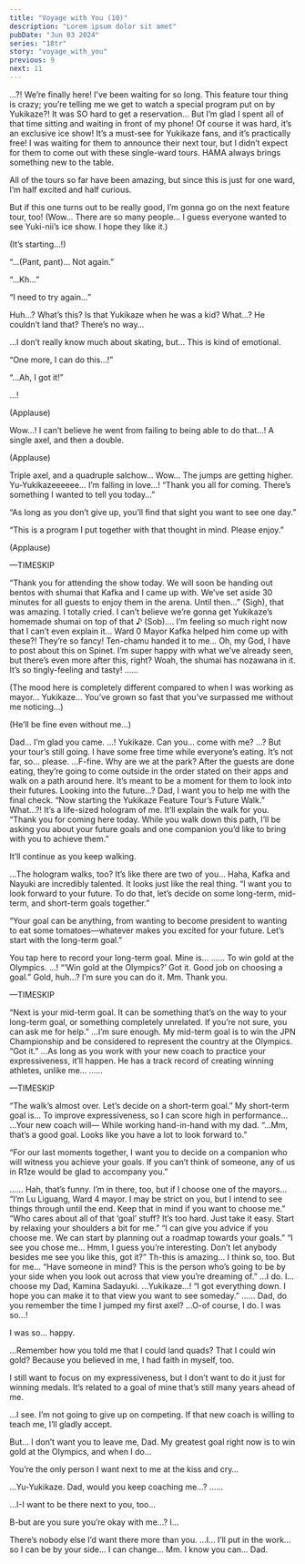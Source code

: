 ```yaml
---
title: "Voyage with You (10)"
description: "Lorem ipsum dolor sit amet"
pubDate: "Jun 03 2024"
series: "18tr"
story: "voyage_with_you"
previous: 9
next: 11
---
```



<Location name="Kamina Ice Arena" />

<Bubble character="Sadayuki">
…?!
</Bubble>

<Bubble character="Yukikaze fan A">
We’re finally here! I’ve been waiting for so long. This feature tour thing is crazy; you’re telling me we get to watch a special program put on by Yukikaze?!
</Bubble>

<Bubble character="Yukikaze fan B">
It was SO hard to get a reservation… But I’m glad I spent all of that time sitting and waiting in front of my phone!
</Bubble>

<Bubble character="Yukikaze fan C">
Of course it was hard, it’s an exclusive ice show! It’s a must-see for Yukikaze fans, and it’s practically free!
</Bubble>

<Bubble character="HAMA fan A">
I was waiting for them to announce their next tour, but I didn’t expect for them to come out with these single-ward tours. HAMA always brings something new to the table.

All of the tours so far have been amazing, but since this is just for one ward, I’m half excited and half curious.
</Bubble>

<Bubble character="HAMA fan C">
But if this one turns out to be really good, I’m gonna go on the next feature tour, too!
</Bubble>

<Bubble character="MC">
(Wow… There are so many people… I guess everyone wanted to see Yuki-nii’s ice show. I hope they like it.)

(It’s starting…!)
</Bubble>

<Bubble character="Child Yukikaze">
“...(Pant, pant)... Not again.”

“...Kh…”

“I need to try again…”
</Bubble>

<Bubble character="Yukikaze fan A">
Huh…? What’s this?
</Bubble>

<Bubble character="Yukikaze fan B">
Is that Yukikaze when he was a kid? What…? He couldn’t land that? There’s no way…

…I don’t really know much about skating, but… This is kind of emotional.
</Bubble>

<Bubble character="Child Yukikaze">
“One more, I can do this…!”

“...Ah, I got it!”
</Bubble>

<Bubble character="Yukikaze">
…!
</Bubble>

(Applause)

<Bubble character="HAMA fan B">
Wow…! I can’t believe he went from failing to being able to do that…!
</Bubble>

<Bubble character="Yukikaze">
A single axel, and then a double.
</Bubble>

(Applause)

<Bubble character="Yukikaze">
Triple axel, and a quadruple salchow…
</Bubble>

<Bubble character="HAMA fan C">
Wow… The jumps are getting higher.
</Bubble>

<Bubble character="Yukikaze fan C">
Yu-Yukikazeeeeee… I’m falling in love…!
</Bubble>

<Bubble character="Yukikaze">
“Thank you all for coming. There’s something I wanted to tell you today…”

“As long as you don’t give up, you’ll find that sight you want to see one day.”

“This is a program I put together with that thought in mind. Please enjoy.”
</Bubble>

(Applause)

—TIMESKIP

<Bubble character="Announcer">
“Thank you for attending the show today. We will soon be handing out bentos with shumai that Kafka and I came up with. We’ve set aside 30 minutes for all guests to enjoy them in the arena. Until then…”
</Bubble>

<Bubble character="Yukikaze fan A">
(Sigh), that was amazing. I totally cried. I can’t believe we’re gonna get Yukikaze’s homemade shumai on top of that ♪
</Bubble>

<Bubble character="Yukikaze fan B">
(Sob).... I’m feeling so much right now that I can’t even explain it…
</Bubble>

<Bubble character="HAMA fan A">
Ward 0 Mayor Kafka helped him come up with these?! They’re so fancy!
</Bubble>

<Bubble character="HAMA fan B">
Ten-chamu handed it to me… Oh, my God, I have to post about this on Spinet.
</Bubble>

<Bubble character="HAMA fan C">
I’m super happy with what we’ve already seen, but there’s even more after this, right? Woah, the shumai has nozawana in it. It’s so tingly-feeling and tasty!
</Bubble>

<Bubble character="Sadayuki">
……

(The mood here is completely different compared to when I was working as mayor… Yukikaze… You’ve grown so fast that you’ve surpassed me without me noticing…)

(He’ll be fine even without me…)
</Bubble>

<Bubble character="Yukikaze">
Dad… I’m glad you came.
</Bubble>

<Bubble character="Sadayuki">
…! Yukikaze.
</Bubble>

<Bubble character="Yukikaze">
Can you… come with me?
</Bubble>

<Bubble character="Sadayuki">
…? But your tour’s still going.
</Bubble>

<Bubble character="Yukikaze">
I have some free time while everyone’s eating. It’s not far, so… please.
</Bubble>

<Bubble character="Sadayuki">
…F-fine.
</Bubble>

<Location name="Sorimachi Park" />

<Bubble character="Sadayuki">
Why are we at the park?
</Bubble>

<Bubble character="Yukikaze">
After the guests are done eating, they’re going to come outside in the order stated on their apps and walk on a path around here. It’s meant to be a moment for them to look into their futures.
</Bubble>

<Bubble character="Sadayuki">
Looking into the future…?
</Bubble>

<Bubble character="Yukikaze">
Dad, I want you to help me with the final check.
</Bubble>

<Bubble character="Announcer">
“Now starting the Yukikaze Feature Tour’s Future Walk.”
</Bubble>

<Bubble character="Sadayuki">
What…?!
</Bubble>

<Bubble character="Yukikaze">
It’s a life-sized hologram of me. It’ll explain the walk for you.
</Bubble>

<Bubble character="Hologram Yukikaze">
“Thank you for coming here today. While you walk down this path, I’ll be asking you about your future goals and one companion you’d like to bring with you to achieve them.”

It’ll continue as you keep walking.
</Bubble>

<Bubble character="Sadayuki">
…The hologram walks, too? It’s like there are two of you…
</Bubble>

<Bubble character="Yukikaze">
Haha, Kafka and Nayuki are incredibly talented. It looks just like the real thing.
</Bubble>

<Bubble character="Hologram Yukikaze">
“I want you to look forward to your future. To do that, let’s decide on some long-term, mid-term, and short-term goals together.”

“Your goal can be anything, from wanting to become president to wanting to eat some tomatoes—whatever makes you excited for your future. Let’s start with the long-term goal.”
</Bubble>

<Bubble character="Yukikaze">
You tap here to record your long-term goal. Mine is…
</Bubble>

<Bubble character="Sadayuki">
……
</Bubble>

<Bubble character="Yukikaze">
To win gold at the Olympics.
</Bubble>

<Bubble character="Sadayuki">
…!
</Bubble>

<Bubble character="Hologram Yukikaze">
“‘Win gold at the Olympics?’ Got it. Good job on choosing a goal.”
</Bubble>

<Bubble character="Sadayuki">
Gold, huh…? I’m sure you can do it.
</Bubble>

<Bubble character="Yukikaze">
Mm. Thank you.
</Bubble>

—TIMESKIP

<Bubble character="Hologram Yukikaze">
“Next is your mid-term goal. It can be something that’s on the way to your long-term goal, or something completely unrelated. If you’re not sure, you can ask me for help.”
</Bubble>

<Bubble character="Yukikaze">
…I’m sure enough. My mid-term goal is to win the JPN Championship and be considered to represent the country at the Olympics.
</Bubble>

<Bubble character="Hologram Yukikaze">
“Got it.”
</Bubble>

<Bubble character="Sadayuki">
…As long as you work with your new coach to practice your expressiveness, it’ll happen. He has a track record of creating winning athletes, unlike me…
</Bubble>

<Bubble character="Yukikaze">
……
</Bubble>

—TIMESKIP

<Bubble character="Hologram Yukikaze">
“The walk’s almost over. Let’s decide on a short-term goal.”
</Bubble>

<Bubble character="Yukikaze">
My short-term goal is… To improve expressiveness, so I can score high in performance…
</Bubble>

<Bubble character="Sadayuki">
…Your new coach will—
</Bubble>

<Bubble character="Yukikaze">
While working hand-in-hand with my dad.
</Bubble>

<Bubble character="Hologram Yukikaze">
“...Mm, that’s a good goal. Looks like you have a lot to look forward to.”

“For our last moments together, I want you to decide on a companion who will witness you achieve your goals. If you can’t think of someone, any of us in R1ze would be glad to accompany you.”
</Bubble>

<Bubble character="Sadayuki">
……
</Bubble>

<Bubble character="Yukikaze">
Hah, that’s funny. I’m in there, too, but if I choose one of the mayors…
</Bubble>

<Bubble character="Hologram Liguang">
“I’m Lu Liguang, Ward 4 mayor. I may be strict on you, but I intend to see things through until the end. Keep that in mind if you want to choose me.”
</Bubble>

<Bubble character="Hologram Ten">
“Who cares about all of that ‘goal’ stuff? It’s too hard. Just take it easy. Start by relaxing your shoulders a bit for me.”
</Bubble>

<Bubble character="Hologram Kafka">
“I can give you advice if you choose me. We can start by planning out a roadmap towards your goals.”
</Bubble>

<Bubble character="Hologram Renga">
“I see you chose me… Hmm, I guess you’re interesting. Don’t let anybody besides me see you like this, got it?”
</Bubble>

<Bubble character="Sadayuki">
Th-this is amazing…
</Bubble>

<Bubble character="Yukikaze">
I think so, too. But for me…
</Bubble>

<Bubble character="Hologram Yukikaze">
“Have someone in mind? This is the person who’s going to be by your side when you look out across that view you’re dreaming of.”
</Bubble>

<Bubble character="Yukikaze">
…I do. I… choose my Dad, Kamina Sadayuki.
</Bubble>

<Bubble character="Sadayuki">
…Yukikaze…!
</Bubble>

<Bubble character="Hologram Yukikaze">
“I got everything down. I hope you can make it to that view you want to see someday.”
</Bubble>

<Bubble character="Sadayuki">
……
</Bubble>

<Bubble character="Yukikaze">
Dad, do you remember the time I jumped my first axel?
</Bubble>

<Bubble character="Sadayuki">
…O-of course, I do. I was so…!

I was so… happy.
</Bubble>

<Bubble character="Yukikaze">
…Remember how you told me that I could land quads? That I could win gold? Because you believed in me, I had faith in myself, too.

I still want to focus on my expressiveness, but I don’t want to do it just for winning medals. It’s related to a goal of mine that’s still many years ahead of me.
</Bubble>

<Bubble character="Sadayuki">
…I see.
</Bubble>

<Bubble character="Yukikaze">
I’m not going to give up on competing. If that new coach is willing to teach me, I’ll gladly accept.

But… I don’t want you to leave me, Dad. My greatest goal right now is to win gold at the Olympics, and when I do…

You’re the only person I want next to me at the kiss and cry…
</Bubble>

<Bubble character="Sadayuki">
…Yu-Yukikaze.
</Bubble>

<Bubble character="Yukikaze">
Dad, would you keep coaching me…?
</Bubble>

<Bubble character="Sadayuki">
……

…I-I want to be there next to you, too…

B-but are you sure you’re okay with me…? I…
</Bubble>

<Bubble character="Yukikaze">
There’s nobody else I’d want there more than you.
</Bubble>

<Bubble character="Sadayuki">
…I… I’ll put in the work… so I can be by your side… I can change…
</Bubble>

<Bubble character="Yukikaze">
Mm. I know you can… Dad.
</Bubble>
